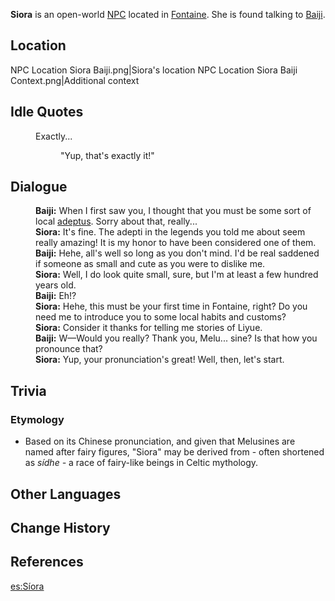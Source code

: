 {{Meta
<!-- Remove this template after adding the missing info -->
|missing_NPC_profile  = yes
}}
{{Character Infobox
|type             = Open-World NPC
|group            = Melusine
|image            = NPC Siora.png
|realname         = <!-- Optional, if different from in-game name -->
|deceased         = <!-- Past (for deceased prior to events of the game) or free response -->
|region           = Fontaine
|location         = Fontaine
|affiliation      = Marechaussee Phantom
|title            = 

|ancestry         = <!-- Clan/family -->
|father           = 
|mother           = 
|spouse           = 
|sibling          = 
|child            = 
|relative         = 

|voiceEN          = [[imdb:nm11181826|Lily Lammers]]<ref name="Lily Lammers 2">Twitter: [https://twitter.com/LilyEmilLammers/status/1691896981776642105 EN VA Self Announcement] ([https://web.archive.org/web/20230822151240/https://twitter.com/LilyEmilLammers/status/1691896981776642105 Archived])</ref>
|voiceCN          = 
|voiceJP          = 
|voiceKR          = 
|dialoguereward   = 
}}
'''Siora''' is an open-world [[NPC]] located in [[Fontaine]]. She is found talking to [[Baiji]].

==Location==
<gallery>
NPC Location Siora Baiji.png|Siora's location
NPC Location Siora Baiji Context.png|Additional context
</gallery>
<!--
==Profile==
''(To be added.)''

===Appearance===
''(To be added.)''

==Quests and Events==
{{Quests and Events}}
-->
==Idle Quotes==
{{Dialogue Start}}
: {{DIcon|Idle}} Exactly...
:: {{A|VO Siora 01.ogg}} "Yup, that's exactly it!"
{{Dialogue End}}

==Dialogue==
{{Dialogue Start}}
:'''Baiji:''' When I first saw you, I thought that you must be some sort of local [[adeptus]]. Sorry about that, really...
:'''Siora:''' It's fine. The adepti in the legends you told me about seem really amazing! It is my honor to have been considered one of them.
:'''Baiji:''' Hehe, all's well so long as you don't mind. I'd be real saddened if someone as small and cute as you were to dislike me.
:'''Siora:''' Well, I do look quite small, sure, but I'm at least a few hundred years old.
:'''Baiji:''' Eh!?
:'''Siora:''' Hehe, this must be your first time in Fontaine, right? Do you need me to introduce you to some local habits and customs?
:'''Siora:''' Consider it thanks for telling me stories of Liyue.
:'''Baiji:''' W&mdash;Would you really? Thank you, Melu... sine? Is that how you pronounce that?
:'''Siora:''' Yup, your pronunciation's great! Well, then, let's start.
{{Dialogue End}}

== Trivia ==

=== Etymology ===

* Based on its Chinese pronunciation, and given that Melusines are named after fairy figures, "Siora" may be derived from {{W|Aos sí}} - often shortened as ''sídhe -'' a race of fairy-like beings in Celtic mythology.

==Other Languages==
{{Other Languages|default_hidden= 1
|en      = Siora
|zhs     = 茜娅
|zhs_rm  = Xīyà{{Assumed}}
|zht     = 茜婭
|zht_rm  = Xīyà{{Assumed}}
|ja      = シオラ
|ja_rm   = Shiora
|ko      = 시오라
|es      = Síora
|fr      = Siora
|ru      = Сиора
|th      = Siora
|vi      = Siora
|de      = Siora
|id      = Siora
|pt      = Siora
|tr      = Siora
|it      = Siora
}}

==Change History==
{{Change History|4.0}}

==References==
{{Reflist}}

[[es:Síora]]